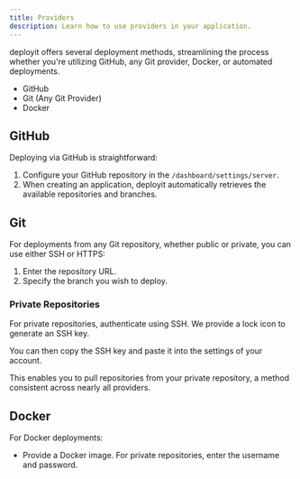 ---
title: Providers
description: Learn how to use providers in your application.
---

deployit offers several deployment methods, streamlining the process whether you're utilizing GitHub, any Git provider, Docker, or automated deployments.

- GitHub
- Git (Any Git Provider)
- Docker

## GitHub

Deploying via GitHub is straightforward:

1. Configure your GitHub repository in the `/dashboard/settings/server`.
2. When creating an application, deployit automatically retrieves the available repositories and branches.

## Git

For deployments from any Git repository, whether public or private, you can use either SSH or HTTPS:

1. Enter the repository URL.
2. Specify the branch you wish to deploy.

### Private Repositories

For private repositories, authenticate using SSH. We provide a lock icon to generate an SSH key.

<ImageZoom src="/assets/deployit-ssh-key.png" width={800} height={630} className="rounded-lg"/>

You can then copy the SSH key and paste it into the settings of your account.

<ImageZoom src="/assets/private-repository.png" width={800} height={630} className="rounded-lg"/>

This enables you to pull repositories from your private repository, a method consistent across nearly all providers.

## Docker

For Docker deployments:

- Provide a Docker image. For private repositories, enter the username and password.
